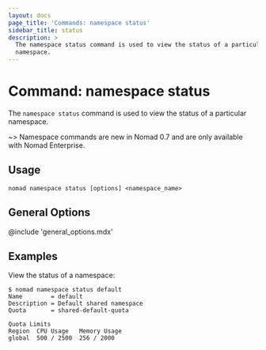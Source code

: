 ```yaml
---
layout: docs
page_title: 'Commands: namespace status'
sidebar_title: status
description: >
  The namespace status command is used to view the status of a particular
  namespace.
---
```


# Command: namespace status

The `namespace status` command is used to view the status of a particular
namespace.

~> Namespace commands are new in Nomad 0.7 and are only available with Nomad
Enterprise.

## Usage

```plaintext
nomad namespace status [options] <namespace_name>
```

## General Options

@include 'general_options.mdx'

## Examples

View the status of a namespace:

```shell-session
$ nomad namespace status default
Name        = default
Description = Default shared namespace
Quota       = shared-default-quota

Quota Limits
Region  CPU Usage   Memory Usage
global  500 / 2500  256 / 2000
```
